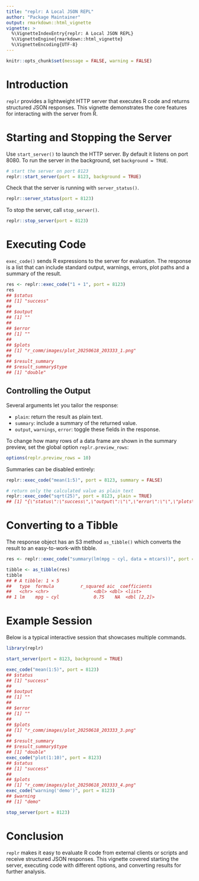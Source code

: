 ```yaml
---
title: "replr: A Local JSON REPL"
author: "Package Maintainer"
output: rmarkdown::html_vignette
vignette: >
  %\VignetteIndexEntry{replr: A Local JSON REPL}
  %\VignetteEngine{rmarkdown::html_vignette}
  %\VignetteEncoding{UTF-8}
---
```


```r
knitr::opts_chunk$set(message = FALSE, warning = FALSE)
```

# Introduction

`replr` provides a lightweight HTTP server that executes R code and returns
structured JSON responses. This vignette demonstrates the core features for
interacting with the server from R.

# Starting and Stopping the Server

Use `start_server()` to launch the HTTP server. By default it listens on port
8080. To run the server in the background, set `background = TRUE`.

```r
# start the server on port 8123
replr::start_server(port = 8123, background = TRUE)
```

Check that the server is running with `server_status()`.

```r
replr::server_status(port = 8123)
```

To stop the server, call `stop_server()`.

```r
replr::stop_server(port = 8123)
```

# Executing Code

`exec_code()` sends R expressions to the server for evaluation. The response is
a list that can include standard output, warnings, errors, plot paths and a
summary of the result.

```r
res <- replr::exec_code("1 + 1", port = 8123)
res
## $status
## [1] "success"
##
## $output
## [1] ""
##
## $error
## [1] ""
##
## $plots
## [1] "r_comm/images/plot_20250618_203333_1.png"
##
## $result_summary
## $result_summary$type
## [1] "double"
```

## Controlling the Output

Several arguments let you tailor the response:

- `plain`: return the result as plain text.
- `summary`: include a summary of the returned value.
- `output`, `warnings`, `error`: toggle these fields in the response.

To change how many rows of a data frame are shown in the summary preview, set
the global option `replr.preview_rows`:

```r
options(replr.preview_rows = 10)
```

Summaries can be disabled entirely:

```r
replr::exec_code("mean(1:5)", port = 8123, summary = FALSE)
```

```r
# return only the calculated value as plain text
replr::exec_code("sqrt(25)", port = 8123, plain = TRUE)
## [1] "{\"status\":\"success\",\"output\":\"\",\"error\":\"\",\"plots\":\"r_comm/images/plot_20250618_203333_2.png\",\"result_summary\":{\"type\":\"double\"}}"
```

# Converting to a Tibble

The response object has an S3 method `as_tibble()` which converts the result to
an easy-to-work-with tibble.

```r
res <- replr::exec_code("summary(lm(mpg ~ cyl, data = mtcars))", port = 8123)

tibble <- as_tibble(res)
tibble
## # A tibble: 1 × 5
##   type  formula          r_squared aic  coefficients
##   <chr> <chr>                 <dbl> <dbl> <list>
## 1 lm    mpg ~ cyl             0.75    NA  <dbl [2,2]>
```

# Example Session

Below is a typical interactive session that showcases multiple commands.

```r
library(replr)

start_server(port = 8123, background = TRUE)

exec_code("mean(1:5)", port = 8123)
## $status
## [1] "success"
##
## $output
## [1] ""
##
## $error
## [1] ""
##
## $plots
## [1] "r_comm/images/plot_20250618_203333_3.png"
##
## $result_summary
## $result_summary$type
## [1] "double"
exec_code("plot(1:10)", port = 8123)
## $status
## [1] "success"
##
## $plots
## [1] "r_comm/images/plot_20250618_203333_4.png"
exec_code("warning('demo')", port = 8123)
## $warning
## [1] "demo"

stop_server(port = 8123)
```

# Conclusion

`replr` makes it easy to evaluate R code from external clients or scripts and
receive structured JSON responses. This vignette covered starting the server,
executing code with different options, and converting results for further
analysis.

